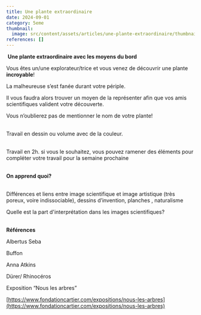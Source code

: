 ```yaml
---
title: Une plante extraordinaire
date: 2024-09-01
category: 5eme
thumbnail:
  image: src/content/assets/articles/une-plante-extraordinaire/thumbnail/image.gif
references: []
---
```

 **Une plante extraordinaire avec les moyens du bord**

Vous êtes un/une explorateur/trice et vous venez de découvrir une plante **incroyable**! 

La malheureuse s’est fanée durant votre périple.

Il vous faudra alors trouver un moyen de la représenter afin que vos amis scientifiques valident votre découverte. 

Vous n’oublierez pas de mentionner le nom de votre plante!

\
Travail en dessin ou volume avec de la couleur.

\
Travail en 2h. si vous le souhaitez, vous pouvez ramener des éléments pour compléter votre travail pour la semaine prochaine

\
**On apprend quoi?** 

\
Différences et liens entre image scientifique et image artistique (très poreux, voire indissociable), dessins d’invention, planches , naturalisme

Quelle est la part d'interprétation dans les images scientifiques?

\
**Références**

Albertus Seba 

Buffon

Anna Atkins

Dürer/ Rhinocéros

Exposition “Nous les arbres”

[https://www.fondationcartier.com/expositions/nous-les-arbres](https://www.fondationcartier.com/expositions/nous-les-arbres)
